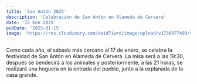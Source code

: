 ```yaml
---
title: 'San Antón 2025'
description: 'Celebración de San Antón en Alameda de Cervera'
date: '15 Ene 2025'
pubDate: '2025-01-15'
image: 'https://res.cloudinary.com/daid7iwrd/image/upload/v1736977493/473733973_993709489291140_7793512759752447785_n_ncmcxw_t76axc.webp'
---
```


Como cada año, el sábado más cercano al 17 de enero, se celebra la festividad de San Antón en Alameda de Cervera. La misa será a las 19:30, después se bendecirá a los animales y posteriormente, a las 21 horas, se realizará una hoguera en la entrada del pueblo, junto a la explanada de la casa grande.
